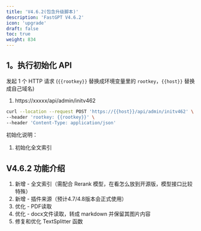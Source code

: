 ```yaml
---
title: 'V4.6.2(包含升级脚本)'
description: 'FastGPT V4.6.2'
icon: 'upgrade'
draft: false
toc: true
weight: 834
---
```


## 1。执行初始化 API

发起 1 个 HTTP 请求 (`{{rootkey}}` 替换成环境变量里的 `rootkey`，`{{host}}` 替换成自己域名)

1. https://xxxxx/api/admin/initv462

```bash
curl --location --request POST 'https://{{host}}/api/admin/initv462' \
--header 'rootkey: {{rootkey}}' \
--header 'Content-Type: application/json'
```

初始化说明：
1. 初始化全文索引

## V4.6.2 功能介绍

1. 新增 - 全文索引（需配合 Rerank 模型，在看怎么放到开源版，模型接口比较特殊）
2. 新增 - 插件来源（预计4.7/4.8版本会正式使用）
3. 优化 - PDF读取
4. 优化 - docx文件读取，转成 markdown 并保留其图片内容
5. 修复和优化 TextSplitter 函数
